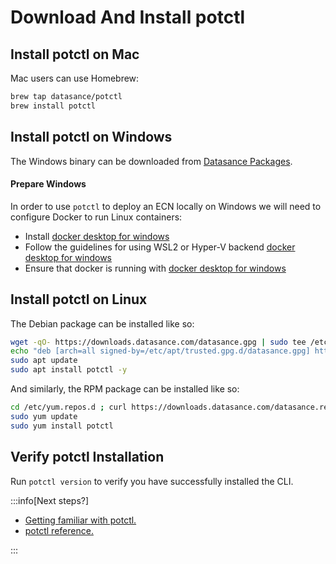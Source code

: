 # Download And Install potctl

## Install potctl on Mac

Mac users can use Homebrew:

```bash
brew tap datasance/potctl
brew install potctl
```

## Install potctl on Windows

The Windows binary can be downloaded from [Datasance Packages](https://github.com/Datasance/potctl/releases/download/v1.3.3/potctl.exe).

#### Prepare Windows

In order to use `potctl` to deploy an ECN locally on Windows we will need to configure Docker to run Linux containers:

- Install [docker desktop for windows](https://docs.docker.com/desktop/setup/install/windows-install/)
- Follow the guidelines for using WSL2 or Hyper-V backend [docker desktop for windows](https://docs.docker.com/desktop/setup/install/windows-install)
- Ensure that docker is running with [docker desktop for windows](https://docs.docker.com/desktop/setup/install/windows-install)

## Install potctl on Linux

The Debian package can be installed like so:

```bash
wget -qO- https://downloads.datasance.com/datasance.gpg | sudo tee /etc/apt/trusted.gpg.d/datasance.gpg >/dev/null
echo "deb [arch=all signed-by=/etc/apt/trusted.gpg.d/datasance.gpg] https://downloads.datasance.com/deb stable main" | sudo tee /etc/apt/sources.list.d/datansance.list >/dev/null
sudo apt update
sudo apt install potctl -y

```

And similarly, the RPM package can be installed like so:

```bash
cd /etc/yum.repos.d ; curl https://downloads.datasance.com/datasance.repo -LO
sudo yum update
sudo yum install potctl
```

## Verify potctl Installation

Run `potctl version` to verify you have successfully installed the CLI.


:::info[Next steps?]
  <ul>
    <li><a href="../getting-familiar.html">Getting familiar with potctl.</a></li>
    <li><a href="../reference-potctl/reference-kinds">potctl reference.</a></li>
  </ul>
:::


<EditPageAdmonition />
